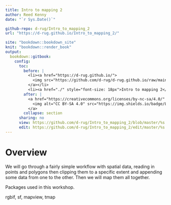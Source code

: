 ```yaml
---
title: Intro to mapping 2
author: Reed Kenny
date: "`r Sys.Date()`"

github-repo: d-rug/Intro_to_mapping_2
url: "https://d-rug.github.io/Intro_to_mapping_2/"

site: "bookdown::bookdown_site"
knit: "bookdown::render_book"
output:
  bookdown::gitbook:
    config:
      toc:
        before: |
          <li><a href="https://d-rug.github.io/">
            <img src="https://github.com/d-rug/d-rug.github.io/raw/main/DRUG_final_cobalt.png" style="height: 100%; width: 100%; object-fit: contain" />
          </a></li>
          <li><a href="./" style="font-size: 18px">Intro to mapping 2</a></li>
        after: |
          <a href="https://creativecommons.org/licenses/by-nc-sa/4.0/" target="_blank">
            <img alt="CC BY-SA 4.0" src="https://img.shields.io/badge/License-CC%20BY--NC--SA%204.0-lightgrey.svg" style="float: right; padding-right: 10px;" />
          </a>
        collapse: section
      sharing: no
      view: https://github.com/d-rug/Intro_to_mapping_2/blob/master/%s
      edit: https://github.com/d-rug/Intro_to_mapping_2/edit/master/%s
---
```


# Overview {-}

We will go through a fairly simple workflow with spatial data, reading in points and polygons then clipping them to a specific extent and appending some data from one to the other. Then we will map them all together. 

Packages used in this workshop. 

rgbif, sf, mapview, tmap
